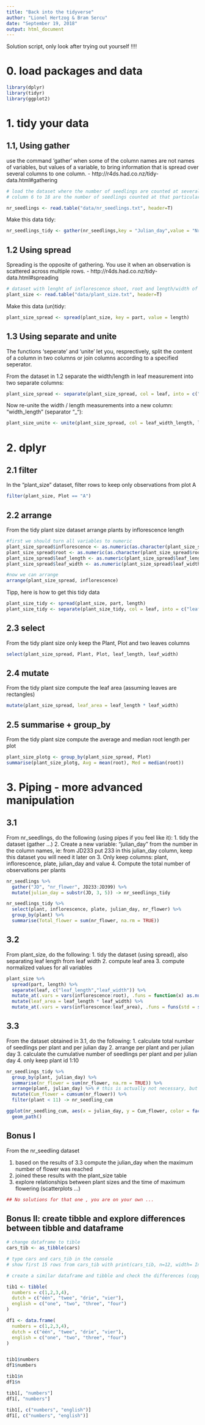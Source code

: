 ```yaml
---
title: "Back into the tidyverse"
author: "Lionel Hertzog & Bram Sercu"
date: "September 19, 2018"
output: html_document
---
```


Solution script, only look after trying out yourself !!!!

# 0. load packages and data

```r
library(dplyr)
library(tidyr)
library(ggplot2)
```

# 1. tidy your data

## 1.1, Using gather

use the command 'gather' when some of the column names are not names of variables, but values of a variable, to bring information that is spread over several columns to one column.
- http://r4ds.had.co.nz/tidy-data.html#gathering

```r
# load the dataset where the number of seedlings are counted at several dates (given in Julian Date)
# column 6 to 18 are the number of seedlings counted at that particular day (represented as julian day).

nr_seedlings <- read.table("data/nr_seedlings.txt", header=T)
```

Make this data tidy:

```r
nr_seedlings_tidy <- gather(nr_seedlings,key = "Julian_day",value = "Nr_flower",JD233:JD399)
```


## 1.2 Using spread

Spreading is the opposite of gathering. You use it when an observation is scattered across multiple rows. 
- http://r4ds.had.co.nz/tidy-data.html#spreading

```r
# dataset with lenght of inflorescence shoot, root and length/width of leaf
plant_size <- read.table("data/plant_size.txt", header=T)

```

Make this data (un)tidy:

```r
plant_size_spread <- spread(plant_size, key = part, value = length)
```


## 1.3 Using separate and unite

The functions 'seperate' and 'unite' let you, resprectively, split the content of a column in two columns or join columns according to a specified seperator.

From the dataset in 1.2 separate the width/length in leaf measurement into two separate columns:

```r
plant_size_spread <- separate(plant_size_spread, col = leaf, into = c("leaf_length","leaf_width"), sep = "/")
```

Now re-unite the width / length measurements into a new column: "width_length" (separator "_"):

```r
plant_size_unite <- unite(plant_size_spread, col = leaf_width_length, leaf_length, leaf_width, sep = "_", remove = FALSE)
```

# 2. dplyr

## 2.1 filter

In the "plant_size" dataset, filter rows to keep only observations from plot A

```r
filter(plant_size, Plot == "A")
```

## 2.2 arrange

From the tidy plant size dataset arrange plants by inflorescence length

```r
#first we should turn all variables to numeric
plant_size_spread$inflorescence <- as.numeric(as.character(plant_size_spread$inflorescence))
plant_size_spread$root <- as.numeric(as.character(plant_size_spread$root))
plant_size_spread$leaf_length <- as.numeric(plant_size_spread$leaf_length)
plant_size_spread$leaf_width <- as.numeric(plant_size_spread$leaf_width)

#now we can arrange
arrange(plant_size_spread, inflorescence)
```

Tipp, here is how to get this tidy data

```r
plant_size_tidy <- spread(plant_size, part, length)
plant_size_tidy <- separate(plant_size_tidy, col = leaf, into = c("leaf_length","leaf_width"),sep="/")
```


## 2.3 select

From the tidy plant size only keep the Plant, Plot and two leaves columns

```r
select(plant_size_spread, Plant, Plot, leaf_length, leaf_width)
```


## 2.4 mutate

From the tidy plant size compute the leaf area (assuming leaves are rectangles)

```r
mutate(plant_size_spread, leaf_area = leaf_length * leaf_width)
```


## 2.5 summarise + group_by

From the tidy plant size compute the average and median root length per plot

```r
plant_size_plotg <- group_by(plant_size_spread, Plot)
summarise(plant_size_plotg, Avg = mean(root), Med = median(root))
```




# 3. Piping - more advanced manipulation

## 3.1 

From nr_seedlings, do the following (using pipes if you feel like it):
1. tidy the dataset (gather ...)
2. Create a new variable: "julian_day" from the number in the column names, ie: from JD233 put 233 in this julian_day column, keep this dataset you will need it later on
3. Only keep columns: plant, inflorescence, plate, julian_day and value
4. Compute the total number of observations per plants

```r
nr_seedlings %>%
  gather("JD", "nr_flower", JD233:JD399) %>%
  mutate(julian_day = substr(JD, 3, 5)) -> nr_seedlings_tidy

nr_seedlings_tidy %>%
  select(plant, inflorescence, plate, julian_day, nr_flower) %>%
  group_by(plant) %>%
  summarise(Total_flower = sum(nr_flower, na.rm = TRUE))
```


## 3.2

From plant_size, do the following:
1. tidy the dataset (using spread), also separating leaf length from leaf width
2. compute leaf area
3. compute normalized values for all variables

```r
plant_size %>%
  spread(part, length) %>%
  separate(leaf, c("leaf_length","leaf_width")) %>%
  mutate_at(.vars = vars(inflorescence:root), .funs = function(x) as.numeric(as.character(x))) %>% # to turn all factor variables into numeric
  mutate(leaf_area = leaf_length * leaf_width) %>%
  mutate_at(.vars = vars(inflorescence:leaf_area), .funs = funs(std = scale(.)))
```

## 3.3

From the dataset obtained in 3.1, do the following:
1. calculate total number of seedlings per plant and per julian day
2. arrange per plant and per julian day 
3. calculate the cumulative number of seedlings per plant and per julian day
4. only keep plant id 1:10

```r
nr_seedlings_tidy %>%
  group_by(plant, julian_day) %>%
  summarise(nr_flower = sum(nr_flower, na.rm = TRUE)) %>%
  arrange(plant, julian_day) %>% # this is actually not necessary, but just to be sure ...
  mutate(Cum_flower = cumsum(nr_flower)) %>%
  filter(plant < 11) -> nr_seedling_cum

ggplot(nr_seedling_cum, aes(x = julian_day, y = Cum_flower, color = factor(plant), group = plant)) +
  geom_path()
```


## Bonus I

From the nr_seedling dataset

1. based on the results of 3.3 compute the julian_day when the maximum number of flower was reached
2. joined these results with the plant_size table
3. explore relationships between plant sizes and the time of maximum flowering (scatterplots ...)

```r

## No solutions for that one , you are on your own ...

```

## Bonus II: create tibble and explore differences between tibble and dataframe

```r
# change dataframe to tible
cars_tib <- as_tibble(cars)

# type cars and cars_tib in the console
# show first 15 rows from cars_tib with print(cars_tib, n=12, width= Inf)

# create a similar dataframe and tibble and check the differences (copy to console)

tib1 <- tibble(
  numbers = c(1,2,3,4), 
  dutch = c("één", "twee", "drie", "vier"),
  english = c("one", "two", "three", "four")
)

df1 <- data.frame(
  numbers = c(1,2,3,4), 
  dutch = c("één", "twee", "drie", "vier"),
  english = c("one", "two", "three", "four")
)


tib1$numbers
df1$numbers

tib1$n
df1$n

tib1[, "numbers"]
df1[, "numbers"]

tib1[, c("numbers", "english")]
df1[, c("numbers", "english")]


```



